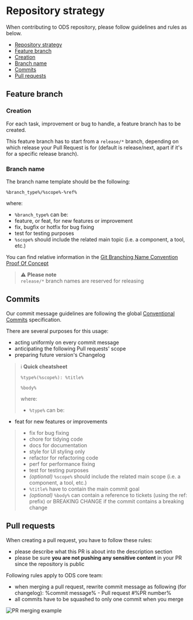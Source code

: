 
<Meta title="Contributing/Repository Strategy" />

# Repository strategy

When contributing to ODS repository, please follow guidelines and rules as below.
<!-- TOC -->

* [Repository strategy](#repository-strategy)
* [Feature branch](#feature-branch)
* [Creation](#creation)
* [Branch name](#branch-name)
* [Commits](#commits)
* [Pull requests](#pull-requests)

<!-- TOC -->

## Feature branch

### Creation

For each task, improvement or bug to handle, a feature branch has to be created.

This feature branch has to start from a `release/*` branch, depending on which release your Pull Request is for
(default is release/next, apart if it's for a specific release branch).

### Branch name

The branch name template should be the following:

```
%branch_type%/%scope%-%ref%
```

where:

* `%branch_type%` can be:
* feature, or feat, for new features or improvement
* fix, bugfix or hotfix for bug fixing
* test for testing purposes
* `%scope%` should include the related main topic (i.e. a component, a tool, etc.)

You can find relative information in
the [Git Branching Name Convention Proof Of Concept](https://dev.to/couchcamote/git-branching-name-convention-cch)

> ⚠️️ **Please note**<br/>
> `release/*` branch names are reserved for releasing

## Commits

Our commit message guidelines are following the
global [Conventional Commits](https://www.conventionalcommits.org/en/v1.0.0-beta.3/#summary) specification.

There are several purposes for this usage:

* acting uniformly on every commit message
* anticipating the following Pull requests' scope
* preparing future version's Changelog

> ℹ️ **Quick cheatsheet**
> ```
> %type%(%scope%): %title%
>
> %body%
> ```
>
> where:
> - `%type%` can be:
>
- feat for new features or improvements
>   - fix for bug fixing
>   - chore for tidying code
>   - docs for documentation
>   - style for UI styling only
>   - refactor for refactoring code
>   - perf for performance fixing
>   - test for testing purposes
> - *(optional)* `%scope%` should include the related main scope (i.e. a component, a tool, etc.)
> - `%title%` have to contain the main commit goal
> - *(optional)* `%body%` can contain a reference to tickets (using the ref: prefix) or BREAKING CHANGE if the commit
contains a breaking change

## Pull requests

When creating a pull request, you have to follow these rules:

* please describe what this PR is about into the description section
* please be sure **you are not pushing any sensitive content** in your PR since the repository is public

Following rules apply to ODS core team:

* when merging a pull request, rewrite commit message as following (for changelog): %commit message% - Pull request #%PR
number%
* all commits have to be squashed to only one commit when you merge


![PR merging example](contributing-images/merge-pr.png "PR merging example")
